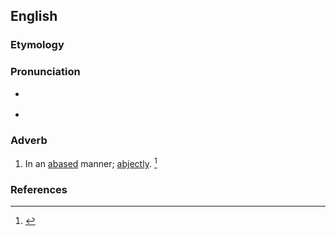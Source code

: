 ==English==

===Etymology===
{{suffix|en|abased|ly}}

===Pronunciation===
* {{a|RP}} {{IPA|en|/əˈbeɪs.ɪd.li/}}
* {{a|GenAm}} {{IPA|en|/əˈbeɪs.əd.li/}}

===Adverb===
{{en-adv}}

# In an [[abase]]d manner; [[abjectly]]. {{defdate|First attested from 1350 to 1470.}}<ref>{{R:SOED5|page=2}}</ref>

===References===
<references/>
